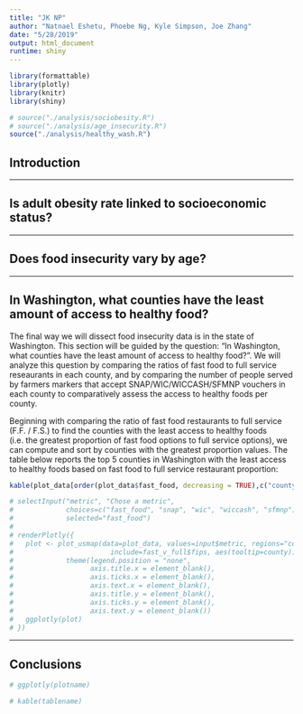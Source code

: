 ```yaml
---
title: "JK NP"
author: "Natnael Eshetu, Phoebe Ng, Kyle Simpson, Joe Zhang"
date: "5/28/2019"
output: html_document
runtime: shiny
---
```


```r
library(formattable)
library(plotly)
library(knitr)
library(shiny)

# source("./analysis/sociobesity.R")
# source("./analysis/age_insecurity.R")
source("./analysis/healthy_wash.R")
```

## Introduction


-----

## Is adult obesity rate linked to socioeconomic status?


-----

## Does food insecurity vary by age?


-----

## In Washington, what counties have the least amount of access to healthy food?
The final way we will dissect food insecurity data is in the state of Washington.  This section will be guided by the question: "In Washington, what counties have the least amount of access to healthy food?".  We will analyze this question by comparing the ratios of fast food to full service reseaurants in each county, and by comparing the number of people served by farmers markers that accept SNAP/WIC/WICCASH/SFMNP vouchers in each county to comparatively assess the access to healthy foods per county.

Beginning with comparing the ratio of fast food restaurants to full service (F.F. / F.S.) to find the counties with the least access to healthy foods (i.e. the greatest proportion of fast food options to full service options), we can compute and sort by counties with the greatest proportion values.  The table below reports the top 5 counties in Washington with the least access to healthy foods based on fast food to full service restaurant proportion:

``` r
kable(plot_data[order(plot_data$fast_food, decreasing = TRUE),c("county", "fast_food")][1:5,], row.names = FALSE)
```



``` r
# selectInput("metric", "Chose a metric",
#             choices=c("fast_food", "snap", "wic", "wiccash", "sfmnp"),
#             selected="fast_food")
# 
# renderPlotly({
#   plot <- plot_usmap(data=plot_data, values=input$metric, regions="counties", 
#                        include=fast_v_full$fips, aes(tooltip=county)) +
#             theme(legend.position = "none",
#                   axis.title.x = element_blank(),
#                   axis.ticks.x = element_blank(),
#                   axis.text.x = element_blank(),
#                   axis.title.y = element_blank(),
#                   axis.ticks.y = element_blank(),
#                   axis.text.y = element_blank())
#   ggplotly(plot)
# })
```

-----

## Conclusions




```r
# ggplotly(plotname)
```


``` r
# kable(tablename)
```




